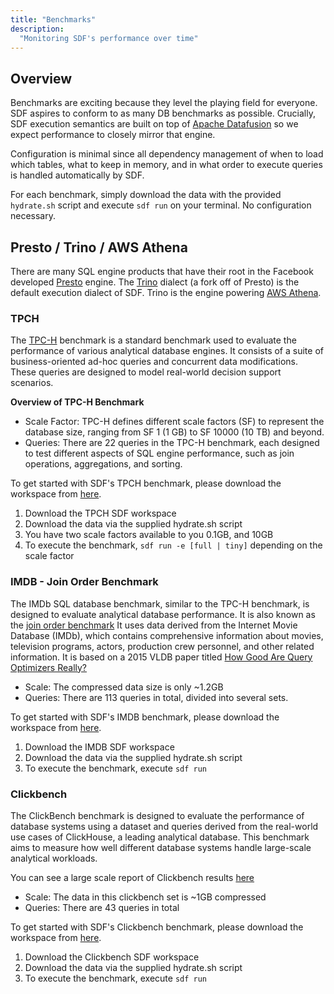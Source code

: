 ```yaml
---
title: "Benchmarks"
description:
  "Monitoring SDF's performance over time"
---
```


## Overview
Benchmarks are exciting because they level the playing field for everyone. SDF aspires to conform to as many DB benchmarks as possible. 
Crucially, SDF execution semantics are built on top of [Apache Datafusion](https://datafusion.apache.org/) so we expect performance to closely mirror that engine.

Configuration is minimal since all dependency management of when to load which tables, what to keep in memory, and in what order to execute queries is handled automatically by SDF.

For each benchmark, simply download the data with the provided `hydrate.sh` script and execute `sdf run` on your terminal. No configuration necessary.

## Presto / Trino  / AWS Athena
There are many SQL engine products that have their root in the Facebook developed [Presto](https://prestodb.io/) engine. The [Trino](https://trino.io/) dialect (a fork off of Presto) is the default execution dialect of SDF. Trino is the engine powering [AWS Athena](https://aws.amazon.com/athena/).

### TPCH
The [TPC-H](https://www.tpc.org/tpch/) benchmark is a standard benchmark used to evaluate the performance of various analytical database engines. It consists of a suite of business-oriented ad-hoc queries and concurrent data modifications. These queries are designed to model real-world decision support scenarios.

**Overview of TPC-H Benchmark**
- Scale Factor: TPC-H defines different scale factors (SF) to represent the database size, ranging from SF 1 (1 GB) to SF 10000 (10 TB) and beyond.
- Queries: There are 22 queries in the TPC-H benchmark, each designed to test different aspects of SQL engine performance, such as join operations, aggregations, and sorting.

To get started with SDF's TPCH benchmark, please download the workspace from [here](https://github.com/sdf-labs/sdf-cli/tree/main/benchmarks).
1.  Download the TPCH SDF workspace
2.  Download the data via the supplied hydrate.sh script
3.  You have two scale factors available to you 0.1GB, and 10GB
4.  To execute the benchmark, `sdf run -e [full | tiny]` depending on the scale factor

### IMDB - Join Order Benchmark
The IMDb SQL database benchmark, similar to the TPC-H benchmark, is designed to evaluate analytical database performance. It is also known as the [join order benchmark](https://github.com/gregrahn/join-order-benchmark?tab=readme-ov-file)
It uses data derived from the Internet Movie Database (IMDb), which contains comprehensive information about movies, 
television programs, actors, production crew personnel, and other related information. It is based on a 2015 VLDB paper titled [How Good Are Query Optimizers Really?](https://www.vldb.org/pvldb/vol9/p204-leis.pdf)

- Scale: The compressed data size is only ~1.2GB
- Queries: There are 113 queries in total, divided into several sets. 

To get started with SDF's IMDB benchmark, please download the workspace from [here](https://github.com/sdf-labs/sdf-cli/tree/main/benchmarks).
1.  Download the IMDB SDF workspace
2.  Download the data via the supplied hydrate.sh script
4.  To execute the benchmark, execute `sdf run`

### Clickbench
The ClickBench benchmark is designed to evaluate the performance of database systems using a dataset and queries derived from the real-world use cases of ClickHouse, 
a leading analytical database. This benchmark aims to measure how well different database systems handle large-scale analytical workloads.

You can see a large scale report of Clickbench results [here](https://benchmark.clickhouse.com/)

- Scale: The data in this clickbench set is ~1GB compressed
- Queries: There are 43 queries in total

To get started with SDF's Clickbench benchmark, please download the workspace from [here](https://github.com/sdf-labs/sdf-cli/tree/main/benchmarks).
1.  Download the Clickbench SDF workspace
2.  Download the data via the supplied hydrate.sh script
4.  To execute the benchmark, execute `sdf run`
